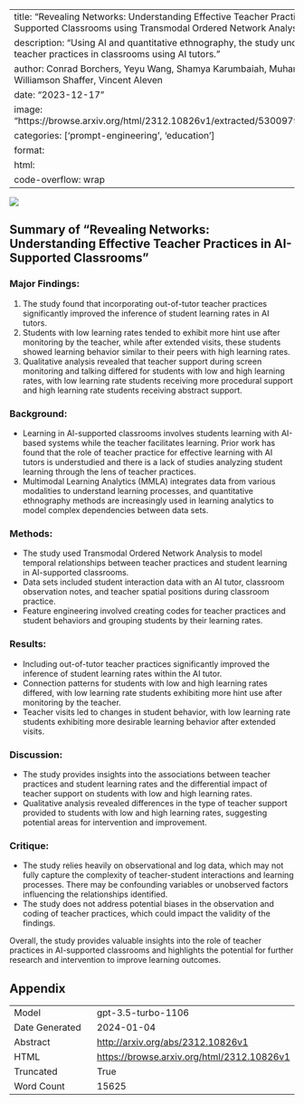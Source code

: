 
---
title: "Revealing Networks: Understanding Effective Teacher Practices in AI-Supported Classrooms using Transmodal Ordered Network Analysis"
description: "Using AI and quantitative ethnography, the study uncovers effective teacher practices in classrooms using AI tutors."
author: Conrad Borchers, Yeyu Wang, Shamya Karumbaiah, Muhammad Ashiq, David Williamson Shaffer, Vincent Aleven
date: "2023-12-17"
image: "https://browse.arxiv.org/html/2312.10826v1/extracted/5300979/edited_lvh_lr.png"
categories: ['prompt-engineering', 'education']
format:
  html:
    code-overflow: wrap
---

![](https://browse.arxiv.org/html/2312.10826v1/extracted/5300979/edited_lvh_lr.png)

## Summary of "Revealing Networks: Understanding Effective Teacher Practices in AI-Supported Classrooms"

### Major Findings:
1. The study found that incorporating out-of-tutor teacher practices significantly improved the inference of student learning rates in AI tutors.
2. Students with low learning rates tended to exhibit more hint use after monitoring by the teacher, while after extended visits, these students showed learning behavior similar to their peers with high learning rates.
3. Qualitative analysis revealed that teacher support during screen monitoring and talking differed for students with low and high learning rates, with low learning rate students receiving more procedural support and high learning rate students receiving abstract support.

### Background:
- Learning in AI-supported classrooms involves students learning with AI-based systems while the teacher facilitates learning. Prior work has found that the role of teacher practice for effective learning with AI tutors is understudied and there is a lack of studies analyzing student learning through the lens of teacher practices.
- Multimodal Learning Analytics (MMLA) integrates data from various modalities to understand learning processes, and quantitative ethnography methods are increasingly used in learning analytics to model complex dependencies between data sets.

### Methods:
- The study used Transmodal Ordered Network Analysis to model temporal relationships between teacher practices and student learning in AI-supported classrooms.
- Data sets included student interaction data with an AI tutor, classroom observation notes, and teacher spatial positions during classroom practice.
- Feature engineering involved creating codes for teacher practices and student behaviors and grouping students by their learning rates.

### Results:
- Including out-of-tutor teacher practices significantly improved the inference of student learning rates within the AI tutor.
- Connection patterns for students with low and high learning rates differed, with low learning rate students exhibiting more hint use after monitoring by the teacher.
- Teacher visits led to changes in student behavior, with low learning rate students exhibiting more desirable learning behavior after extended visits.

### Discussion:
- The study provides insights into the associations between teacher practices and student learning rates and the differential impact of teacher support on students with low and high learning rates.
- Qualitative analysis revealed differences in the type of teacher support provided to students with low and high learning rates, suggesting potential areas for intervention and improvement.

### Critique:
- The study relies heavily on observational and log data, which may not fully capture the complexity of teacher-student interactions and learning processes. There may be confounding variables or unobserved factors influencing the relationships identified.
- The study does not address potential biases in the observation and coding of teacher practices, which could impact the validity of the findings.

Overall, the study provides valuable insights into the role of teacher practices in AI-supported classrooms and highlights the potential for further research and intervention to improve learning outcomes.

## Appendix

|          |          |
|----------|----------|
| Model     | gpt-3.5-turbo-1106       |
| Date Generated     | 2024-01-04       |
| Abstract | [http://arxiv.org/abs/2312.10826v1](http://arxiv.org/abs/2312.10826v1)        |
| HTML     | [https://browse.arxiv.org/html/2312.10826v1](https://browse.arxiv.org/html/2312.10826v1)       |
| Truncated       | True       |
| Word Count       | 15625       |